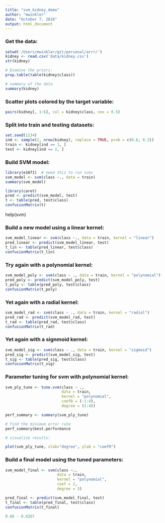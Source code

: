 ```yaml
---
title: "svm_kidney_demo"
author: "mwinkler"
date: "October 7, 2016"
output: html_document
---
```


### Get the data:

```r
setwd('/Users/mwinkler/git/personal/arrr/')
kidney <- read.csv('data/kidney.csv')
str(kidney)

# Examine the priors:
prop.table(table(kidney$class))

# summary of the data
summary(kidney)
```

### Scatter plots colored by the target variable:

```r
pairs(kidney[, 1:6], col = kidney$class, cex = 0.5)
```

### Split into train and testing datasets:

```r
set.seed(1234)
ind <- sample(2, nrow(kidney), replace = TRUE, prob = c(0.8, 0.2))
train <- kidney[ind == 1, ]
test <- kidney[ind == 2, ]
```

### Build SVM model:

```r
library(e1071)  # need this to run svms
svm_model <- svm(class ~., data = train)
summary(svm_model)
```


```r
library(caret)
pred <- predict(svm_model, test)
t <- table(pred, test$class)
confusionMatrix(t)
```

help(svm)

### Build a new model using a linear kernel:

```r
svm_model_linear <- svm(class ~., data = train, kernel = "linear")
pred_linear <- predict(svm_model_linear, test)
t_lin <- table(pred_linear, test$class)
confusionMatrix(t_lin)
```

### Try again with a polynomial kernel:

```r
svm_model_poly <- svm(class ~ ., data = train, kernel = "polynomial")
pred_poly <- predict(svm_model_poly, test)
t_poly <- table(pred_poly, test$class)
confusionMatrix(t_poly)
```

### Yet again with a radial kernel:

```r
svm_model_rad <- svm(class ~ ., data = train, kernel = "radial")
pred_rad <- predict(svm_model_rad, test)
t_rad <- table(pred_rad, test$class)
confusionMatrix(t_rad)
```

### Yet again with a signmoid kernel:

```r
svm_model_sig <- svm(class ~ ., data = train, kernel = "sigmoid")
pred_sig <- predict(svm_model_sig, test)
t_sig <- table(pred_sig, test$class)
confusionMatrix(t_sig)
```

### Parameter tuning for svm with polynomial kernel:

```r
svm_ply_tune <- tune.svm(class ~ ., 
                         data = train, 
                         kernel = "polynomial", 
                         coef0 = (-1:4), 
                         degree = (1:4))

perf_summary <- summary(svm_ply_tune)

# find the minimum error rate
perf_summary$best.performance

# visualize results:

plot(svm_ply_tune, xlab="degree", ylab = "coef0")
```

### Build a final model using the tuned parameters:

```r
svm_model_final <- svm(class ~., 
                       data = train, 
                       kernel = "polynomial", 
                       coef = 2, 
                       degree = 3)

pred_final <- predict(svm_model_final, test)
t_final <- table(pred_final, test$class)
confusionMatrix(t_final)

0.88 - 0.8267
```



